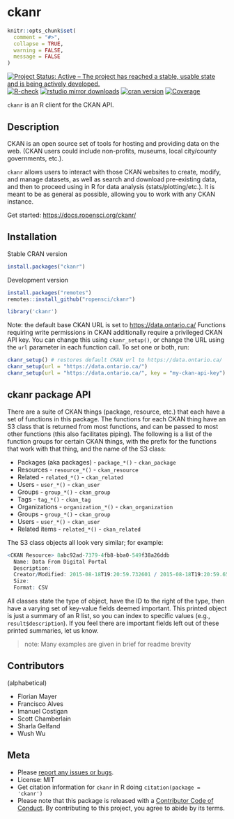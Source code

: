 ckanr
=====

```r
knitr::opts_chunk$set(
  comment = "#>",
  collapse = TRUE,
  warning = FALSE,
  message = FALSE
)
```

[![Project Status: Active – The project has reached a stable, usable state and is being actively developed.](https://www.repostatus.org/badges/latest/active.svg)](https://www.repostatus.org/#active)
[![R-check](https://github.com/ropensci/ckanr/workflows/R-check/badge.svg)](https://github.com/ropensci/ckanr/actions/)
[![rstudio mirror downloads](https://cranlogs.r-pkg.org/badges/ckanr?color=FAB657)](https://github.com/r-hub/cranlogs.app)
[![cran version](https://www.r-pkg.org/badges/version/ckanr)](https://cran.r-project.org/package=ckanr)
[![Coverage](https://img.shields.io/codecov/c/github/ropensci/ckanr/master)](https://app.codecov.io/gh/ropensci/ckanr)


`ckanr` is an R client for the CKAN API.

## Description

CKAN is an open source set of tools for hosting and providing data on the web. (CKAN users could include non-profits, museums, local city/county governments, etc.).

`ckanr` allows users to interact with those CKAN websites to create, modify, and manage datasets, as well as search and download pre-existing data, and then to proceed using in R for data analysis (stats/plotting/etc.). It is meant to be as general as possible, allowing you to work with any CKAN instance.

Get started: <https://docs.ropensci.org/ckanr/>

## Installation

Stable CRAN version

```r
install.packages("ckanr")
```

Development version

```r
install.packages("remotes")
remotes::install_github("ropensci/ckanr")
```

```r
library('ckanr')
```

Note: the default base CKAN URL is set to <https://data.ontario.ca/>
Functions requiring write permissions in CKAN additionally require a privileged
CKAN API key.
You can change this using `ckanr_setup()`, or change the URL using the `url`
parameter in each function call.
To set one or both, run:

```r
ckanr_setup() # restores default CKAN url to https://data.ontario.ca/
ckanr_setup(url = "https://data.ontario.ca/")
ckanr_setup(url = "https://data.ontario.ca/", key = "my-ckan-api-key")
```

## ckanr package API

There are a suite of CKAN things (package, resource, etc.) that each have a set of functions in this package. The functions for each CKAN thing have an S3 class that is returned from most functions, and can be passed to most other functions (this also facilitates piping). The following is a list of the function groups for certain CKAN things, with the prefix for the functions that work with that thing, and the name of the S3 class:

+ Packages (aka packages) - `package_*()` - `ckan_package`
+ Resources - `resource_*()` - `ckan_resource`
+ Related - `related_*()` - `ckan_related`
+ Users - `user_*()` - `ckan_user`
+ Groups - `group_*()` - `ckan_group`
+ Tags - `tag_*()` - `ckan_tag`
+ Organizations  - `organization_*()` - `ckan_organization`
+ Groups - `group_*()` - `ckan_group`
+ Users - `user_*()` - `ckan_user`
+ Related items - `related_*()` - `ckan_related`

The S3 class objects all look very similar; for example:

```r
<CKAN Resource> 8abc92ad-7379-4fb8-bba0-549f38a26ddb
  Name: Data From Digital Portal
  Description:
  Creator/Modified: 2015-08-18T19:20:59.732601 / 2015-08-18T19:20:59.657943
  Size:
  Format: CSV
```

All classes state the type of object, have the ID to the right of the type, then have a varying set of key-value fields deemed important. This printed object is just a summary of an R list, so you can index to specific values (e.g., `result$description`). If you feel there are important fields left out of these printed summaries, let us know.

> note: Many examples are given in brief for readme brevity


## Contributors

(alphabetical)

* Florian Mayer
* Francisco Alves
* Imanuel Costigan
* Scott Chamberlain
* Sharla Gelfand
* Wush Wu

## Meta

* Please [report any issues or bugs](https://github.com/ropensci/ckanr/issues).
* License: MIT
* Get citation information for `ckanr` in R doing `citation(package = 'ckanr')`
* Please note that this package is released with a [Contributor Code of Conduct](https://ropensci.org/code-of-conduct/). By contributing to this project, you agree to abide by its terms.
